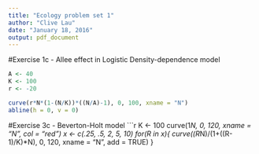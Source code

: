 ```yaml
---
title: "Ecology problem set 1"
author: "Clive Lau"
date: "January 18, 2016"
output: pdf_document
---
```


#Exercise 1c - Allee effect in Logistic Density-dependence model
```r

A <- 40
K <- 100
r <- -20

curve(r*N*(1-(N/K))*((N/A)-1), 0, 100, xname = "N")
abline(h = 0, v = 0)

```

#Exercise 3c - Beverton-Holt model
```r

K <- 100
curve(1*N, 0, 120, xname = "N", col = "red")
x <- c(.25, .5, 2, 5, 10)
for(R in x){
  curve((R*N)/(1+((R-1)/K)*N), 0, 120, xname = "N", add = TRUE)
}